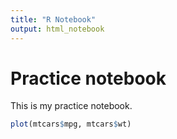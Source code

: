 ```yaml
---
title: "R Notebook"
output: html_notebook
---
```


# Practice notebook

This is my practice notebook.

```r
plot(mtcars$mpg, mtcars$wt)
```

